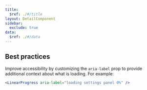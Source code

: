 ```yaml
---
title:
  $ref: ./#/title
layout: DetailComponent
sidebar:
  exclude: true
data:
  $ref: ./#/data
---
```


## Best practices

Improve accessibility by customizing the `aria-label` prop to provide additional context about what is loading. For example:

```jsx
<LinearProgress aria-label="loading settings panel 0%" />
```
